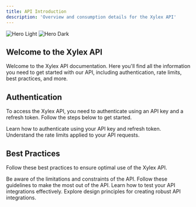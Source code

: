 ```yaml
---
title: API Introduction
description: 'Overview and consumption details for the Xylex API'
---
```


<img
  className="block dark:hidden rounded-lg"
  src="/images/docs_xylex_hero.png"
  alt="Hero Light"
/>
<img
  className="hidden dark:block rounded-lg"
  src="/images/docs_xylex_hero.png"
  alt="Hero Dark"
/>

## Welcome to the Xylex API

Welcome to the Xylex API documentation. Here you'll find all the information you need to get started with our API, including authentication, rate limits, best practices, and more.

## Authentication

To access the Xylex API, you need to authenticate using an API key and a refresh token. Follow the steps below to get started.

<CardGroup cols={2}>
  <Card
    title="API Key Authentication"
    icon="key"
    href="https://nightly.docs.xylex.ai/docs/authentication"
  >
    Learn how to authenticate using your API key and refresh token.
  </Card>
  <Card
    title="Rate Limits"
    icon="gauge-simple-high"
    href="https://nightly.docs.xylex.ai/docs/rate-limits"
  >
    Understand the rate limits applied to your API requests.
  </Card>
</CardGroup>

## Best Practices

Follow these best practices to ensure optimal use of the Xylex API.

<CardGroup cols={2}>
  <Card
    title="Limitations"
    icon="exclamation"
    href="https://nightly.docs.xylex.ai/docs/limitations"
  >
    Be aware of the limitations and constraints of the API.
  </Card>
  <Card
    title="Good Practices"
    icon="thumbs-up"
    href="https://nightly.docs.xylex.ai/docs/good-practices"
  >
    Follow these guidelines to make the most out of the API.
  </Card>
  <Card
    title="Testing"
    icon="flask"
    href="https://nightly.docs.xylex.ai/docs/testing"
  >
    Learn how to test your API integrations effectively.
  </Card>
  <Card
    title="Design"
    icon="circle-nodes"
    href="https://nightly.docs.xylex.ai/docs/design"
  >
    Explore design principles for creating robust API integrations.
  </Card>
</CardGroup>
